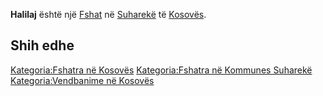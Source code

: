 {{Fshat në Kosovës
 | Emri                = Halilaj
| srp_N_name = Halilaj
| srp_N_FULL_NAME_RO = Halilaj Hajravić
| srp_N_FULL_NAME_ND_RO = Halilaj Hajravic
| srp_N_SORT_NAME_RG = HALILAJ HAJRAVIC
| srp_N_FULL_NAME_RG = Halilaj Hajravić
| srp_N_FULL_NAME_ND_RG = Halilaj Hajravic

 | Emri (Rasa dhanore) = 
 | Figura              = 
 | Shteti              = Kosovo
 | Komuna              = Suharekë
 | Kodi postar         = 
 | Sipërfaqja          = 

 | Popullsia           = 

 | Regj. i popullsisë  = 
 | Dend. e popullsisë  = 
 | Faqja zyrtare       = 
 <!--- Koordinatat ----> 
 | Gjerësia            = 42.665278
 | Gjatësia            = 20.723056
 | Lartësia            = 
}}
'''Halilaj''' është një [[Fshat]] në [[Suharekë]] të [[Kosovës]].

<!-- == Gjeografia == -->
<!-- == Historia == -->
<!-- == Demografia == -->
== Shih edhe ==
{{Komuna Suharekë}}
{{Kosovo-Administrata-Cung}}

[[Kategoria:Fshatra në Kosovës]]
[[Kategoria:Fshatra në Kommunes Suharekë]]
[[Kategoria:Vendbanime në Kosovës]]